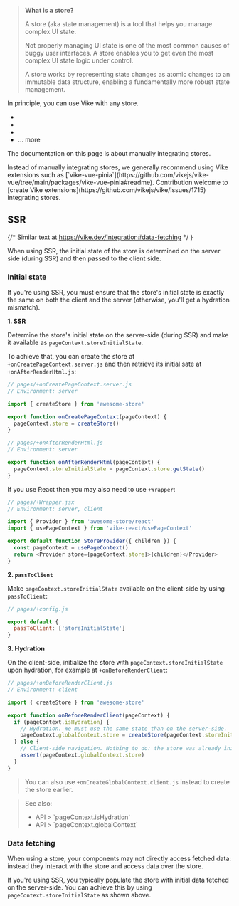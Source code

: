
> **What is a store?**
>
> A store (aka state management) is a tool that helps you manage complex UI state.
>
> Not properly managing UI state is one of the most common causes of buggy user interfaces. A store enables you to get even the most complex UI state logic under control.
>
> A store works by representing state changes as atomic changes to an immutable data structure, enabling a fundamentally more robust state management.

In principle, you can use Vike with any store.
- <Link href="/redux" />
- <Link href="/pinia" />
- <Link href="/vuex" />
- <Link href="/tools#stores">... more</Link>

The documentation on this page is about manually integrating stores.

<Advanced>
  Instead of manually integrating stores, we generally recommend using <Link href="/extensions">Vike extensions</Link> such as [`vike-vue-pinia`](https://github.com/vikejs/vike-vue/tree/main/packages/vike-vue-pinia#readme).
</Advanced>

<Contribution>
Contribution welcome to [create Vike extensions](https://github.com/vikejs/vike/issues/1715) integrating stores.
</Contribution>

## SSR

{/* Similar text at https://vike.dev/integration#data-fetching */ }

When using <Link href="/ssr">SSR</Link>, the initial state of the store is determined on the server side (during SSR) and then passed to the client side.

### Initial state

If you're using SSR, you must ensure that the store's initial state is exactly the same on both the client and the server (otherwise, you'll get a <Link href="/hydration-mismatch">hydration mismatch</Link>).


**1. SSR**

Determine the store's initial state on the server-side (during SSR) and <Link href="/pageContext#custom">make it available as `pageContext.storeInitialState`</Link>.

To achieve that, you can create the store at <Link href="/onCreatePageContext">`+onCreatePageContext.server.js`</Link>  and then retrieve its initial sate at <Link href="/onAfterRenderHtml">`+onAfterRenderHtml.js`</Link>:
```js
// pages/+onCreatePageContext.server.js
// Environment: server

import { createStore } from 'awesome-store'

export function onCreatePageContext(pageContext) {
  pageContext.store = createStore()
}
```
```js
// pages/+onAfterRenderHtml.js
// Environment: server

export function onAfterRenderHtml(pageContext) {
  pageContext.storeInitialState = pageContext.store.getState()
}
```
If you use React then you may also need to use <Link href="/Wrapper">`+Wrapper`</Link>:
```js
// pages/+Wrapper.jsx
// Environment: server, client

import { Provider } from 'awesome-store/react'
import { usePageContext } from 'vike-react/usePageContext'

export default function StoreProvider({ children }) {
  const pageContext = usePageContext()
  return <Provider store={pageContext.store}>{children}</Provider>
}
```

**2. `passToClient`**

Make `pageContext.storeInitialState` available on the client-side by using <Link href="/passToClient">`passToClient`</Link>:
 ```js
 // pages/+config.js

 export default {
   passToClient: ['storeInitialState']
 }
 ```

**3. Hydration**

On the client-side, initialize the store with `pageContext.storeInitialState` upon hydration, for example at <Link href="/onBeforeRenderClient">`+onBeforeRenderClient`</Link>:
```js
// pages/+onBeforeRenderClient.js
// Environment: client

import { createStore } from 'awesome-store'

export function onBeforeRenderClient(pageContext) {
  if (pageContext.isHydration) {
    // Hydration. We must use the same state than on the server-side.
    pageContext.globalContext.store = createStore(pageContext.storeInitialState)
  } else {
    // Client-side navigation. Nothing to do: the store was already initialized at hydration.
    assert(pageContext.globalContext.store)
  }
}
```

> You can also use <Link href="/onCreateGlobalContext">`+onCreateGlobalContext.client.js`</Link> instead to create the store earlier.

> See also:
> - <Link href="/pageContext#isHydration">API > `pageContext.isHydration`</Link>
> - <Link href="/pageContext#globalContext">API > `pageContext.globalContext`</Link>

### Data fetching

When using a store, your components may not directly access fetched data: instead they interact with the store and access data over the store.

If you're using SSR, you typically populate the store with <Link href="/data-fetching#initial-data">initial data fetched on the server-side</Link>. You can achieve this by using `pageContext.storeInitialState` as shown <Link href="#initial-state">above</Link>.
